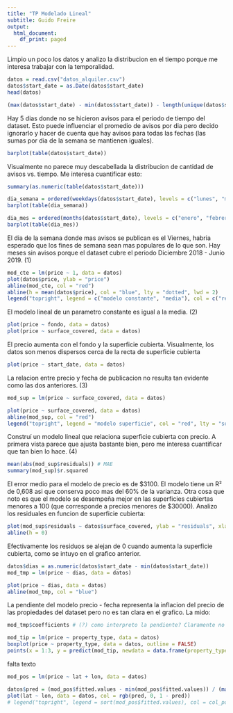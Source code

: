 ```yaml
---
title: "TP Modelado Lineal"
subtitle: Guido Freire
output:
  html_document:
    df_print: paged
---
```


Limpio un poco los datos y analizo la distribucion en el tiempo porque me interesa trabajar con la temporalidad.

```r
datos = read.csv("datos_alquiler.csv")
datos$start_date = as.Date(datos$start_date)
head(datos)
```

```r
(max(datos$start_date) - min(datos$start_date)) - length(unique(datos$start_date))
```


Hay 5 dias donde no se hicieron avisos para el periodo de tiempo del dataset. Esto puede influenciar el promedio de avisos por dia pero decido ignorarlo y hacer de cuenta que hay avisos para todas las fechas (las sumas por dia de la semana se mantienen iguales).

```r
barplot(table(datos$start_date))
```

Visualmente no parece muy descabellada la distribucion de cantidad de avisos vs. tiempo. Me interesa cuantificar esto:

```r
summary(as.numeric(table(datos$start_date)))

dia_semana = ordered(weekdays(datos$start_date), levels = c("lunes", "martes", "miércoles", "jueves", "viernes", "sábado", "domingo"))
barplot(table(dia_semana))

dia_mes = ordered(months(datos$start_date), levels = c("enero", "febrero", "marzo", "abril", "mayo", "junio", "julio", "agosto", "septiembre", "octubre", "noviembre", "diciembre"))
barplot(table(dia_mes))
```

El dia de la semana donde mas avisos se publican es el Viernes, habria esperado que los fines de semana sean mas populares de lo que son. Hay meses sin avisos porque el dataset cubre el periodo Diciembre 2018 - Junio 2019. (1)

```r
mod_cte = lm(price ~ 1, data = datos)
plot(datos$price, ylab = "price")
abline(mod_cte, col = "red")
abline(h = mean(datos$price), col = "blue", lty = "dotted", lwd = 2)
legend("topright", legend = c("modelo constante", "media"), col = c("red", "blue"), lty = c("solid", "dotted"))
```

El modelo lineal de un parametro constante es igual a la media. (2)

```r
plot(price ~ fondo, data = datos)
plot(price ~ surface_covered, data = datos)
```

El precio aumenta con el fondo y la superficie cubierta. Visualmente, los datos son menos dispersos cerca de la recta de superficie cubierta

```r
plot(price ~ start_date, data = datos)
```

La relacion entre precio y fecha de publicacion no resulta tan evidente como las dos anteriores. (3)

```r
mod_sup = lm(price ~ surface_covered, data = datos)

plot(price ~ surface_covered, data = datos)
abline(mod_sup, col = "red")
legend("topright", legend = "modelo superficie", col = "red", lty = "solid")
```

Construí un modelo lineal que relaciona superficie cubierta con precio. A primera vista parece que ajusta bastante bien, pero me interesa cuantificar que tan bien lo hace. (4)

```r
mean(abs(mod_sup$residuals)) # MAE
summary(mod_sup)$r.squared
```

El error medio para el modelo de precio es de $3100. El modelo tiene un R² de 0,608 asi que conserva poco mas del 60% de la varianza.
Otra cosa que noto es que el modelo se desempeña mejor en las superficies cubiertas menores a 100 (que corresponde a precios menores de $30000). Analizo los residuales en funcion de superficie cubierta:

```r
plot(mod_sup$residuals ~ datos$surface_covered, ylab = "residuals", xlab = "surface_covered")
abline(h = 0)
```

Efectivamente los residuos se alejan de 0 cuando aumenta la superficie cubierta, como se intuyo en el grafico anterior.

```r
datos$dias = as.numeric(datos$start_date - min(datos$start_date))
mod_tmp = lm(price ~ dias, data = datos)

plot(price ~ dias, data = datos)
abline(mod_tmp, col = "blue")
```

La pendiente del modelo precio - fecha representa la inflacion del precio de las propiedades del dataset pero no es tan clara en el grafico. La mido:

```r
mod_tmp$coefficients # (?) como interpreto la pendiente? Claramente no se triplican los precios de un dia al otro
```

```r
mod_tip = lm(price ~ property_type, data = datos)
boxplot(price ~ property_type, data = datos, outline = FALSE)
points(x = 1:3, y = predict(mod_tip, newdata = data.frame(property_type = c("Casa", "Departamento", "PH"))), pch = 18)
```

falta texto

```r
mod_pos = lm(price ~ lat + lon, data = datos)

datos$pred = (mod_pos$fitted.values - min(mod_pos$fitted.values)) / (max(mod_pos$fitted.values) - min(mod_pos$fitted.values))
plot(lat ~ lon, data = datos, col = rgb(pred, 0, 1 - pred))
# legend("topright", legend = sort(mod_pos$fitted.values), col = col_pos)
```
